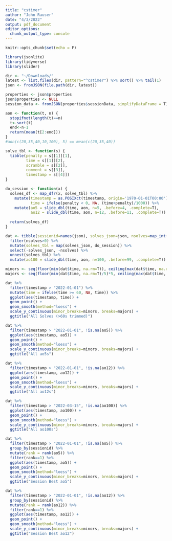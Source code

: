 ```yaml
---
title: "cstimer"
author: "John Rauser"
date: "4/3/2022"
output: pdf_document
editor_options: 
  chunk_output_type: console
---
```


```r
knitr::opts_chunk$set(echo = F)
```

```r
library(jsonlite)
library(tidyverse)
library(slider)
```

```r
dir <- "~/Downloads/"
latest <- list.files(dir, pattern="^cstimer") %>% sort() %>% tail(1)
json <- fromJSON(file.path(dir, latest))
```


```r
properties <- json$properties
json$properties <- NULL
session_data <- fromJSON(properties$sessionData, simplifyDataFrame = T)
```

```r
aon <- function(t, n) {
  stopifnot(length(t)==n)
  t<-sort(t)
  end<-n-1
  return(mean(t[2:end]))
}
#aon(c(20,35,40,10,100), 5) == mean(c(20,35,40))
```

```r
solve_tbl <- function(s) {
  tibble(penalty = s[[1]][1],
         time = s[[1]][2],
         scramble = s[[2]],
         comment = s[[3]],
         timestamp = s[[4]]) 
}

do_session <- function(x) {
  solves_df <- map_dfr(x, solve_tbl) %>%
    mutate(timestamp = as.POSIXct(timestamp, origin='1970-01-01T00:00'),
           time = ifelse(penalty < 0, NA, (time+penalty)/1000)) %>%
    mutate(ao5 = slide_dbl(time, aon, n=5, .before=4, .complete=T),
           ao12 = slide_dbl(time, aon, n=12, .before=11, .complete=T))
  
  return(solves_df)
}

dat <- tibble(sessionid=names(json), solves_json=json, nsolves=map_int(solves_json, length)) %>%
  filter(nsolves>0) %>%
  mutate(solves_tbl = map(solves_json, do_session)) %>%
  select(-solves_json, -nsolves) %>%
  unnest(solves_tbl) %>%
  mutate(ao100 = slide_dbl(time, aon, n=100, .before=99, .complete=T))

minors <- seq(floor(min(dat$time, na.rm=T)), ceiling(max(dat$time, na.rm=T)))
majors <- seq(floor(min(dat$time, na.rm=T)/5)*5, ceiling(max(dat$time, na.rm=T)/5)*5, by=5)
```

```r
dat %>%
  filter(timestamp > "2022-01-01") %>%
  mutate(time = ifelse(time >= 60, NA, time)) %>%
  ggplot(aes(timestamp, time)) +
  geom_point() +
  geom_smooth(method="loess") + 
  scale_y_continuous(minor_breaks=minors, breaks=majors) +
  ggtitle("All Solves (>60s trimmed)")
```

```r
dat %>%
  filter(timestamp > "2022-01-01", !is.na(ao5)) %>%
  ggplot(aes(timestamp, ao5)) +
  geom_point() +
  geom_smooth(method="loess") +
  scale_y_continuous(minor_breaks=minors, breaks=majors) +
  ggtitle("All ao5s")
```

```r
dat %>%
  filter(timestamp > "2022-01-01", !is.na(ao12)) %>%
  ggplot(aes(timestamp, ao12)) +
  geom_point() +
  geom_smooth(method="loess") +
  scale_y_continuous(minor_breaks=minors, breaks=majors) +
  ggtitle("All ao12s")
```

```r
dat %>%
  filter(timestamp > "2022-03-15", !is.na(ao100)) %>%
  ggplot(aes(timestamp, ao100)) +
  geom_point() +
  geom_smooth(method="loess") +
  scale_y_continuous(minor_breaks=minors, breaks=majors) +
  ggtitle("All ao100s")
```

```r
dat %>%
  filter(timestamp > "2022-01-01", !is.na(ao5)) %>%
  group_by(sessionid) %>%
  mutate(rank = rank(ao5)) %>%
  filter(rank==1) %>%
  ggplot(aes(timestamp, ao5)) +
  geom_point() +
  geom_smooth(method="loess") +
  scale_y_continuous(minor_breaks=minors, breaks=majors) +
  ggtitle("Session Best ao5")
```

```r
dat %>%
  filter(timestamp > "2022-01-01", !is.na(ao12)) %>%
  group_by(sessionid) %>%
  mutate(rank = rank(ao12)) %>%
  filter(rank==1) %>%
  ggplot(aes(timestamp, ao12)) +
  geom_point() +
  geom_smooth(method="loess") +
  scale_y_continuous(minor_breaks=minors, breaks=majors) +
  ggtitle("Session Best ao12")
```


